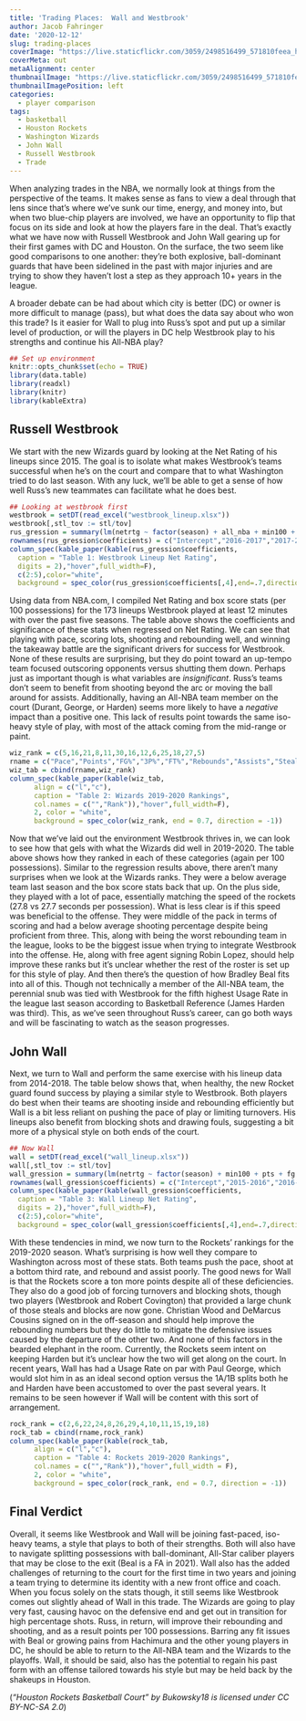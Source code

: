 ```yaml
---
title: 'Trading Places:  Wall and Westbrook'
author: Jacob Fahringer
date: '2020-12-12'
slug: trading-places
coverImage: "https://live.staticflickr.com/3059/2498516499_571810feea_h.jpg"
coverMeta: out
metaAlignment: center
thumbnailImage: "https://live.staticflickr.com/3059/2498516499_571810feea_h.jpg"
thumbnailImagePosition: left
categories:
  - player comparison
tags:
  - basketball
  - Houston Rockets
  - Washington Wizards
  - John Wall
  - Russell Westbrook
  - Trade
---
```


When analyzing trades in the NBA, we normally look at things from the perspective of the teams. It makes sense as fans to view a deal through that lens since that's where we've sunk our time, energy, and money into, but when two blue-chip players are involved, we have an opportunity to flip that focus on its side and look at how the players fare in the deal. That's exactly what we have now with Russell Westbrook and John Wall gearing up for their first games with DC and Houston. On the surface, the two seem like good comparisons to one another:  they're both explosive, ball-dominant guards that have been sidelined in the past with major injuries and are trying to show they haven't lost a step as they approach 10+ years in the league.  

A broader debate can be had about which city is better (DC) or owner is more difficult to manage (pass), but what does the data say about who won this trade? Is it easier for Wall to plug into Russ's spot and put up a similar level of production, or will the players in DC help Westbrook play to his strengths and continue his All-NBA play?

```r
## Set up environment
knitr::opts_chunk$set(echo = TRUE)
library(data.table)
library(readxl)
library(knitr)
library(kableExtra)
```

## Russell Westbrook

We start with the new Wizards guard by looking at the Net Rating of his lineups since 2015. The goal is to isolate what makes Westbrook's teams successful when he's on the court and compare that to what Washington tried to do last season. With any luck, we'll be able to get a sense of how well Russ's new teammates can facilitate what he does best.

```r
## Looking at westbrook first
westbrook = setDT(read_excel("westbrook_lineup.xlsx"))
westbrook[,stl_tov := stl/tov]
rus_gression = summary(lm(netrtg ~ factor(season) + all_nba + min100 + pts + fg + p3 + ft + reb100 + ast100 + stl + tov + blk + blka + pf + pfd, data = westbrook[westbrook == 1,]))
rownames(rus_gression$coefficients) = c("Intercept","2016-2017","2017-2018","2018-2019","2019-2020","All-NBA Teammate","Pace","Points","FG%","3P%","FT%","Rebounds","Assists","Steals","Turnovers","Blocks","Blocks Against","Personal Fouls","Personal Fouls Against")
column_spec(kable_paper(kable(rus_gression$coefficients,
  caption = "Table 1: Westbrook Lineup Net Rating",
  digits = 2),"hover",full_width=F),
  c(2:5),color="white",
  background = spec_color(rus_gression$coefficients[,4],end=.7,direction = -1))
```

Using data from NBA.com, I compiled Net Rating and box score stats (per 100 possessions) for the 173 lineups Westbrook played at least 12 minutes with over the past five seasons. The table above shows the coefficients and significance of these stats when regressed on Net Rating. We can see that playing with pace, scoring lots, shooting and rebounding well, and winning the takeaway battle are the significant drivers for success for Westbrook. None of these results are surprising, but they do point toward an up-tempo team focused outscoring opponents versus shutting them down. Perhaps just as important though is what variables are *insignificant*. Russ's teams don't seem to benefit from shooting beyond the arc or moving the ball around for assists. Additionally, having an All-NBA team member on the court (Durant, George, or Harden) seems more likely to have a *negative* impact than a positive one. This lack of results point towards the same iso-heavy style of play, with most of the attack coming from the mid-range or paint.  

```r
wiz_rank = c(5,16,21,8,11,30,16,12,6,25,18,27,5)
rname = c("Pace","Points","FG%","3P%","FT%","Rebounds","Assists","Steals","Turnovers","Blocks","Blocks Against","Personal Fouls","Personal Fouls Against")
wiz_tab = cbind(rname,wiz_rank)
column_spec(kable_paper(kable(wiz_tab,
      align = c("l","c"),
      caption = "Table 2: Wizards 2019-2020 Rankings",
      col.names = c("","Rank")),"hover",full_width=F),
      2, color = "white",
      background = spec_color(wiz_rank, end = 0.7, direction = -1))
```

Now that we've laid out the environment Westbrook thrives in, we can look to see how that gels with what the Wizards did well in 2019-2020. The table above shows how they ranked in each of these categories (again per 100 possessions). Similar to the regression results above, there aren't many surprises when we look at the Wizards ranks. They were a below average team last season and the box score stats back that up. On the plus side, they played with a lot of pace, essentially matching the speed of the rockets (27.8 vs 27.7 seconds per possession). What is less clear is if this speed was beneficial to the offense. They were middle of the pack in terms of scoring and had a below average shooting percentage despite being proficient from three. This, along with being the worst rebounding team in the league, looks to be the biggest issue when trying to integrate Westbrook into the offense. He, along with free agent signing Robin Lopez, should help improve these ranks but it's unclear whether the rest of the roster is set up for this style of play. And then there's the question of how Bradley Beal fits into all of this. Though not technically a member of the All-NBA team, the perennial snub was tied with Westbrook for the fifth highest Usage Rate in the league last season according to Basketball Reference (James Harden was third). This, as we've seen throughout Russ's career, can go both ways and will be fascinating to watch as the season progresses.

## John Wall

Next, we turn to Wall and perform the same exercise with his lineup data from 2014-2018. The table below shows that, when healthy, the new Rocket guard found success by playing a similar style to Westbrook. Both players do best when their teams are shooting inside and rebounding efficiently but Wall is a bit less reliant on pushing the pace of play or limiting turnovers. His lineups also benefit from blocking shots and drawing fouls, suggesting a bit more of a physical style on both ends of the court.

```r
## Now Wall
wall = setDT(read_excel("wall_lineup.xlsx"))
wall[,stl_tov := stl/tov]
wall_gression = summary(lm(netrtg ~ factor(season) + min100 + pts + fg + p3 + ft + reb100 + ast100 + stl + tov + blk + blka + pf + pfd, data = wall))
rownames(wall_gression$coefficients) = c("Intercept","2015-2016","2016-2017","2017-2018","2018-2019","Pace","Points","FG%","3P%","FT%","Rebounds","Assists","Steals","Turnovers","Blocks","Blocks Against","Personal Fouls","Personal Fouls Against")
column_spec(kable_paper(kable(wall_gression$coefficients,
  caption = "Table 3: Wall Lineup Net Rating",
  digits = 2),"hover",full_width=F),
  c(2:5),color="white",
  background = spec_color(wall_gression$coefficients[,4],end=.7,direction = -1))
```

With these tendencies in mind, we now turn to the Rockets' rankings for the 2019-2020 season. What's surprising is how well they compare to Washington across most of these stats. Both teams push the pace, shoot at a bottom third rate, and rebound and assist poorly. The good news for Wall is that the Rockets score a ton more points despite all of these deficiencies. They also do a good job of forcing turnovers and blocking shots, though two players (Westbrook and Robert Covington) that provided a large chunk of those steals and blocks are now gone. Christian Wood and DeMarcus Cousins signed on in the off-season and should help improve the rebounding numbers but they do little to mitigate the defensive issues caused by the departure of the other two. And none of this factors in the bearded elephant in the room. Currently, the Rockets seem intent on keeping Harden but it's unclear how the two will get along on the court. In recent years, Wall has had a Usage Rate on par with Paul George, which would slot him in as an ideal second option versus the 1A/1B splits both he and Harden have been accustomed to over the past several years. It remains to be seen however if Wall will be content with this sort of arrangement.  

```r
rock_rank = c(2,6,22,24,8,26,29,4,10,11,15,19,18)
rock_tab = cbind(rname,rock_rank)
column_spec(kable_paper(kable(rock_tab,
      align = c("l","c"),
      caption = "Table 4: Rockets 2019-2020 Rankings",
      col.names = c("","Rank")),"hover",full_width = F),
      2, color = "white",
      background = spec_color(rock_rank, end = 0.7, direction = -1))
```

## Final Verdict

Overall, it seems like Westbrook and Wall will be joining fast-paced, iso-heavy teams, a style that plays to both of their strengths. Both will also have to navigate splitting possessions with ball-dominant, All-Star caliber players that may be close to the exit (Beal is a FA in 2021). Wall also has the added challenges of returning to the court for the first time in two years and joining a team trying to determine its identity with a new front office and coach. When you focus solely on the stats though, it still seems like Westbrook comes out slightly ahead of Wall in this trade. The Wizards are going to play very fast, causing havoc on the defensive end and get out in transition for high percentage shots. Russ, in return, will improve their rebounding and shooting, and as a result points per 100 possessions. Barring any fit issues with Beal or growing pains from Hachimura and the other young players in DC, he should be able to return to the All-NBA team and the Wizards to the playoffs. Wall, it should be said, also has the potential to regain his past form with an offense tailored towards his style but may be held back by the shakeups in Houston.

(*"Houston Rockets Basketball Court" by Bukowsky18 is licensed under CC BY-NC-SA 2.0*)
